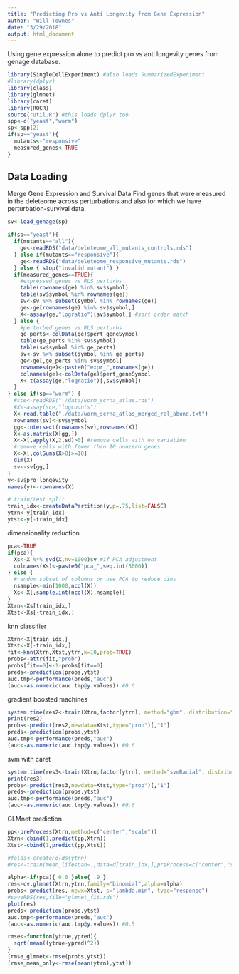 ```yaml
---
title: "Predicting Pro vs Anti Longevity from Gene Expression"
author: "Will Townes"
date: "3/29/2018"
output: html_document
---
```


Using gene expression alone to predict pro vs anti longevity genes from genage database.

```r
library(SingleCellExperiment) #also loads SummarizedExperiment
#library(dplyr)
library(class)
library(glmnet)
library(caret)
library(ROCR)
source("util.R") #this loads dplyr too
spp<-c("yeast","worm")
sp<-spp[2]
if(sp=="yeast"){
  mutants<-"responsive"
  measured_genes<-TRUE
}
```

## Data Loading

Merge Gene Expression and Survival Data
Find genes that were measured in the deleteome across perturbations and also for which we have perturbation-survival data.

```r
sv<-load_genage(sp)

if(sp=="yeast"){
  if(mutants=="all"){
    ge<-readRDS("data/deleteome_all_mutants_controls.rds")
  } else if(mutants=="responsive"){
    ge<-readRDS("data/deleteome_responsive_mutants.rds")
  } else { stop("invalid mutant") }
  if(measured_genes==TRUE){
    #expressed genes vs RLS perturbs
    table(rownames(ge) %in% sv$symbol)
    table(sv$symbol %in% rownames(ge))
    sv<-sv %>% subset(symbol %in% rownames(ge))
    ge<-ge[rownames(ge) %in% sv$symbol,]
    X<-assay(ge,"logratio")[sv$symbol,] #sort order match
  } else {
    #perturbed genes vs RLS perturbs
    ge_perts<-colData(ge)$pert_geneSymbol
    table(ge_perts %in% sv$symbol)
    table(sv$symbol %in% ge_perts)
    sv<-sv %>% subset(symbol %in% ge_perts)
    ge<-ge[,ge_perts %in% sv$symbol]
    rownames(ge)<-paste0("expr_",rownames(ge))
    colnames(ge)<-colData(ge)$pert_geneSymbol
    X<-t(assay(ge,"logratio")[,sv$symbol])
  }
} else if(sp=="worm") {
  #sce<-readRDS("./data/worm_scrna_atlas.rds")
  #X<-assay(sce,"logcounts")
  X<-read.table("./data/worm_scrna_atlas_merged_rel_abund.txt")
  rownames(sv)<-sv$symbol
  gg<-intersect(rownames(sv),rownames(X))
  X<-as.matrix(X[gg,])
  X<-X[,apply(X,2,sd)>0] #remove cells with no variation
  #remove cells with fewer than 10 nonzero genes
  X<-X[,colSums(X>0)>=10]
  dim(X)
  sv<-sv[gg,]
}
y<-sv$pro_longevity
names(y)<-rownames(X)

# train/test split
train_idx<-createDataPartition(y,p=.75,list=FALSE)
ytrn<-y[train_idx]
ytst<-y[-train_idx]
```

dimensionality reduction

```r
pca<-TRUE
if(pca){
  Xs<-X %*% svd(X,nv=1000)$v #if PCA adjustment
  colnames(Xs)<-paste0("pca_",seq.int(5000))
} else {
  #random subset of columns or use PCA to reduce dims
  nsample<-min(1000,ncol(X))
  Xs<-X[,sample.int(ncol(X),nsample)]
}
Xtrn<-Xs[train_idx,]
Xtst<-Xs[-train_idx,]
```

knn classifier

```r
Xtrn<-X[train_idx,]
Xtst<-X[-train_idx,]
fit<-knn(Xtrn,Xtst,ytrn,k=10,prob=TRUE)
probs<-attr(fit,"prob")
probs[fit==0]<-1-probs[fit==0]
preds<-prediction(probs,ytst)
auc.tmp<-performance(preds,"auc")
(auc<-as.numeric(auc.tmp@y.values)) #0.6
```

gradient boosted machines

```r
system.time(res2<-train(Xtrn,factor(ytrn), method="gbm", distribution="bernoulli", preProcess=NULL, verbose=FALSE, metric="Kappa", trControl=trainControl("cv",5), tuneGrid=expand.grid(interaction.depth=c(1,2),n.trees=c(800,1600),shrinkage=.005,n.minobsinnode=10)))
print(res2)
probs<-predict(res2,newdata=Xtst,type="prob")[,"1"]
preds<-prediction(probs,ytst)
auc.tmp<-performance(preds,"auc")
(auc<-as.numeric(auc.tmp@y.values)) #0.6
```

svm with caret
```r
system.time(res3<-train(Xtrn,factor(ytrn), method="svmRadial", distribution="bernoulli", preProcess=NULL, verbose=FALSE, metric="Kappa", trControl=trainControl("cv",5),prob.model=TRUE))
print(res3)
probs<-predict(res3,newdata=Xtst,type="prob")[,"1"]
preds<-prediction(probs,ytst)
auc.tmp<-performance(preds,"auc")
(auc<-as.numeric(auc.tmp@y.values)) #0.6
```

GLMnet prediction

```r
pp<-preProcess(Xtrn,method=c("center","scale"))
Xtrn<-cbind(1,predict(pp,Xtrn))
Xtst<-cbind(1,predict(pp,Xtst))

#folds<-createFolds(ytrn)
#res<-train(mean_lifespan~.,data=d[train_idx,],preProcess=c("center","scale"))

alpha<-if(pca){ 0.0 }else{ .9 }
res<-cv.glmnet(Xtrn,ytrn,family="binomial",alpha=alpha)
probs<-predict(res, newx=Xtst, s="lambda.min", type="response")
#saveRDS(res,file="glmnet_fit.rds")
plot(res)
preds<-prediction(probs,ytst)
auc.tmp<-performance(preds,"auc")
(auc<-as.numeric(auc.tmp@y.values)) #0.5
```

```r
rmse<-function(ytrue,ypred){
  sqrt(mean((ytrue-ypred)^2))
}
(rmse_glmnet<-rmse(probs,ytst))
(rmse_mean_only<-rmse(mean(ytrn),ytst))
```

